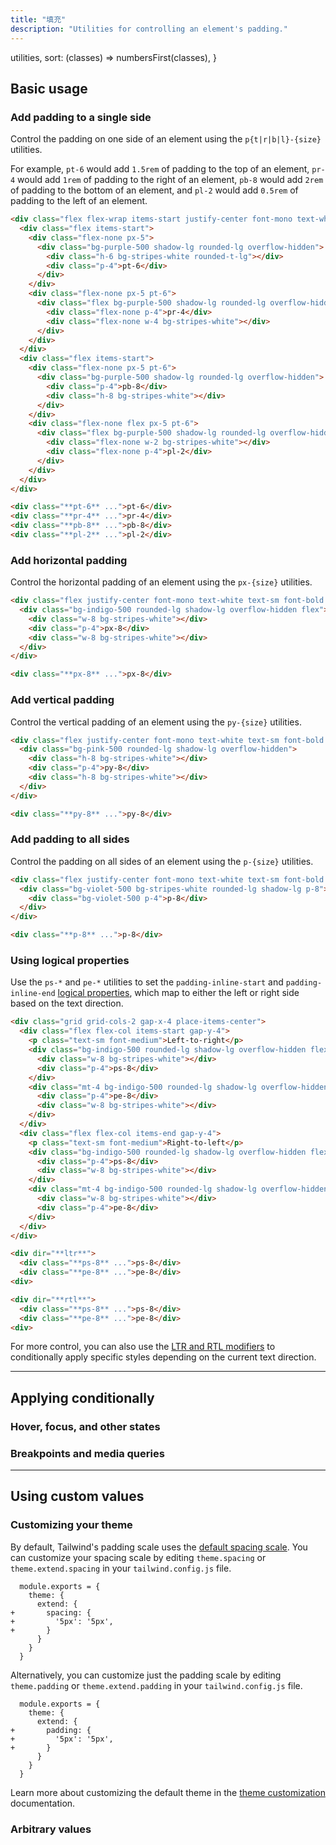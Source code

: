 ```yaml
---
title: "填充"
description: "Utilities for controlling an element's padding."
---
```



  utilities,
  sort: (classes) => numbersFirst(classes),
}

## Basic usage

### Add padding to a single side

Control the padding on one side of an element using the `p{t|r|b|l}-{size}` utilities.

For example, `pt-6` would add `1.5rem` of padding to the top of an element, `pr-4` would add `1rem` of padding to the right of an element, `pb-8` would add `2rem` of padding to the bottom of an element, and `pl-2` would add `0.5rem` of padding to the left of an element.

```html {{ example: true }}
<div class="flex flex-wrap items-start justify-center font-mono text-white text-sm font-bold leading-6 -mx-5">
  <div class="flex items-start">
    <div class="flex-none px-5">
      <div class="bg-purple-500 shadow-lg rounded-lg overflow-hidden">
        <div class="h-6 bg-stripes-white rounded-t-lg"></div>
        <div class="p-4">pt-6</div>
      </div>
    </div>
    <div class="flex-none px-5 pt-6">
      <div class="flex bg-purple-500 shadow-lg rounded-lg overflow-hidden">
        <div class="flex-none p-4">pr-4</div>
        <div class="flex-none w-4 bg-stripes-white"></div>
      </div>
    </div>
  </div>
  <div class="flex items-start">
    <div class="flex-none px-5 pt-6">
      <div class="bg-purple-500 shadow-lg rounded-lg overflow-hidden">
        <div class="p-4">pb-8</div>
        <div class="h-8 bg-stripes-white"></div>
      </div>
    </div>
    <div class="flex-none flex px-5 pt-6">
      <div class="flex bg-purple-500 shadow-lg rounded-lg overflow-hidden">
        <div class="flex-none w-2 bg-stripes-white"></div>
        <div class="flex-none p-4">pl-2</div>
      </div>
    </div>
  </div>
</div>
```

```html
<div class="**pt-6** ...">pt-6</div>
<div class="**pr-4** ...">pr-4</div>
<div class="**pb-8** ...">pb-8</div>
<div class="**pl-2** ...">pl-2</div>
```

### Add horizontal padding

Control the horizontal padding of an element using the `px-{size}` utilities.

```html {{ example: true }}
<div class="flex justify-center font-mono text-white text-sm font-bold leading-6">
  <div class="bg-indigo-500 rounded-lg shadow-lg overflow-hidden flex">
    <div class="w-8 bg-stripes-white"></div>
    <div class="p-4">px-8</div>
    <div class="w-8 bg-stripes-white"></div>
  </div>
</div>
```

```html
<div class="**px-8** ...">px-8</div>
```

### Add vertical padding

Control the vertical padding of an element using the `py-{size}` utilities.

```html {{ example: true }}
<div class="flex justify-center font-mono text-white text-sm font-bold leading-6">
  <div class="bg-pink-500 rounded-lg shadow-lg overflow-hidden">
    <div class="h-8 bg-stripes-white"></div>
    <div class="p-4">py-8</div>
    <div class="h-8 bg-stripes-white"></div>
  </div>
</div>
```

```html
<div class="**py-8** ...">py-8</div>
```

### Add padding to all sides

Control the padding on all sides of an element using the `p-{size}` utilities.

```html {{ example: true }}
<div class="flex justify-center font-mono text-white text-sm font-bold leading-6">
  <div class="bg-violet-500 bg-stripes-white rounded-lg shadow-lg p-8">
    <div class="bg-violet-500 p-4">p-8</div>
  </div>
</div>
```

```html
<div class="**p-8** ...">p-8</div>
```

### Using logical properties

Use the `ps-*` and `pe-*` utilities to set the `padding-inline-start` and `padding-inline-end` [logical properties](https://developer.mozilla.org/en-US/docs/Web/CSS/CSS_Logical_Properties/Basic_concepts), which map to either the left or right side based on the text direction.

```html {{ example: true }}
<div class="grid grid-cols-2 gap-x-4 place-items-center">
  <div class="flex flex-col items-start gap-y-4">
    <p class="text-sm font-medium">Left-to-right</p>
    <div class="bg-indigo-500 rounded-lg shadow-lg overflow-hidden flex font-mono text-white text-sm font-bold leading-6">
      <div class="w-8 bg-stripes-white"></div>
      <div class="p-4">ps-8</div>
    </div>
    <div class="mt-4 bg-indigo-500 rounded-lg shadow-lg overflow-hidden flex font-mono text-white text-sm font-bold leading-6">
      <div class="p-4">pe-8</div>
      <div class="w-8 bg-stripes-white"></div>
    </div>
  </div>
  <div class="flex flex-col items-end gap-y-4">
    <p class="text-sm font-medium">Right-to-left</p>
    <div class="bg-indigo-500 rounded-lg shadow-lg overflow-hidden flex font-mono text-white text-sm font-bold leading-6">
      <div class="p-4">ps-8</div>
      <div class="w-8 bg-stripes-white"></div>
    </div>
    <div class="mt-4 bg-indigo-500 rounded-lg shadow-lg overflow-hidden flex font-mono text-white text-sm font-bold leading-6">
      <div class="w-8 bg-stripes-white"></div>
      <div class="p-4">pe-8</div>
    </div>
  </div>
</div>
```

```html
<div dir="**ltr**">
  <div class="**ps-8** ...">ps-8</div>
  <div class="**pe-8** ...">pe-8</div>
<div>

<div dir="**rtl**">
  <div class="**ps-8** ...">ps-8</div>
  <div class="**pe-8** ...">pe-8</div>
<div>
```

For more control, you can also use the [LTR and RTL modifiers](/docs/hover-focus-and-other-states#rtl-support) to conditionally apply specific styles depending on the current text direction.

---

## <Heading ignore>Applying conditionally</Heading>

### <Heading ignore>Hover, focus, and other states</Heading>

<HoverFocusAndOtherStates defaultClass="py-4" featuredClass="py-8" />

### <Heading ignore>Breakpoints and media queries</Heading>

<BreakpointsAndMediaQueries defaultClass="py-4" featuredClass="py-8" />

---

## Using custom values

### Customizing your theme

By default, Tailwind's padding scale uses the [default spacing scale](/docs/customizing-spacing). You can customize your spacing scale by editing `theme.spacing` or `theme.extend.spacing` in your `tailwind.config.js` file.

```diff-js {{ filename: 'tailwind.config.js' }}
  module.exports = {
    theme: {
      extend: {
+       spacing: {
+         '5px': '5px',
+       }
      }
    }
  }
```

Alternatively, you can customize just the padding scale by editing `theme.padding` or `theme.extend.padding` in your `tailwind.config.js` file.

```diff-js {{ filename: 'tailwind.config.js' }}
  module.exports = {
    theme: {
      extend: {
+       padding: {
+         '5px': '5px',
+       }
      }
    }
  }
```

Learn more about customizing the default theme in the [theme customization](/docs/theme#customizing-the-default-theme) documentation.

### Arbitrary values

<ArbitraryValues property="padding" featuredClass="p-[5px]" />
